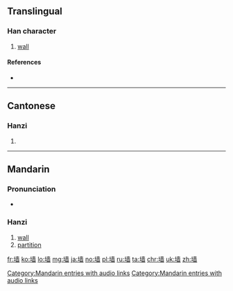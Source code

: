 {{also|墻|牆}}
==Translingual==

===Han character===
{{Han char|rn=32|rad=土|as=11|sn=14|four=|canj=GGCW|ids=⿰土啬}}

# [[wall]]

====References====
* {{Han ref|kx=0238.191|hdz=10479.060|uh=5899|ud=22681}}

----

==Cantonese==

===Hanzi===
{{yue-hanzi|jyut=[[coeng4]]|y=cheung4}}

# {{defn|lang=cmn|sort=土11}}

[[Category:Mandarin entries with audio links]]

----

==Mandarin==

===Pronunciation===
* {{audio|zh-qiáng.ogg|audio|lang=cmn}}

===Hanzi===
{{cmn-hanzi|tra=[[墻]], [[牆]]|pin=[[qiáng]] ([[qiang2]])|wg=ch'iang<sup>2</sup>}}

# [[wall]]
# [[partition]]

[[Category:Mandarin entries with audio links]]

[[fr:墙]]
[[ko:墙]]
[[lo:墙]]
[[mg:墙]]
[[ja:墙]]
[[no:墙]]
[[pl:墙]]
[[ru:墙]]
[[ta:墙]]
[[chr:墙]]
[[uk:墙]]
[[zh:墙]]
